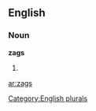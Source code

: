 
==English==

===Noun===
'''zags'''

# {{plural of|[[zag]]}}

[[Category:English plurals]]

[[ar:zags]]